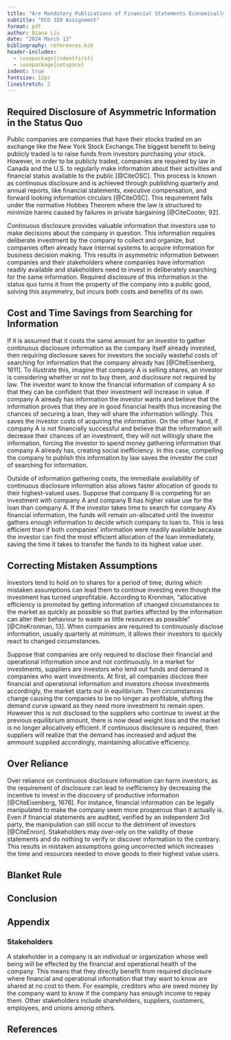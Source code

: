 ```yaml
---
title: "Are Mandatory Publications of Financial Statements Economically Efficient?"
subtitle: "ECO 320 Assignment"
format: pdf
author: Diana Liu
date: "2024 March 13"
bibliography: references.bib
header-includes:
  - \usepackage{indentfirst}
  - \usepackage{setspace}
indent: true
fontsize: 12pt
linestretch: 2
---
```

## Required Disclosure of Asymmetric Information in the Status Quo
Public companies are companies that have their stocks traded on an exchange like the New York Stock Exchange.The biggest benefit to being publicly traded is to raise funds from investors purchasing your stock. However, in order to be publicly traded, companies are required by law in Canada and the U.S. to regularly make information about their activities and financial status available to the public [@CiteOSC]. This process is known as continuous disclosure and is achieved through publishing quarterly and annual reports, like financial statements, executive compensation, and forward looking information circulars [@CiteOSC]. This requirement falls under the normative Hobbes Theorem where the law is structured to minimize harms caused by failures in private bargaining [@CiteCooter, 92].

Continuous disclosure provides valuable information that investors  use to make decisions about the company in question. This information requires deliberate investment by the company to collect and organize, but companies often already have internal systems to acquire information for business decision making. This results in asymmetric information between companies and their stakeholders where companies have information readily available and stakeholders need to invest in deliberately searching for the same information. Required disclosure of this information in the status quo turns it from the property of the company into a public good, solving this asymmetry, but incurs both costs and benefits of its own.

## Cost and Time Savings from Searching for Information
If it is assumed that it costs the same amount for an investor to gather continuous disclosure information as the company itself already invested, then requiring disclosure saves for investors the socially wasteful costs of searching for information that the company already has [@CiteEisenberg, 1611]. To illustrate this, imagine that company A is selling shares, an investor is considering whether or not to buy them, and disclosure not required by law. The investor want to know the financial information of company A so that they can be confident that their investment will increase in value. If company A already has information the investor wants and believe that the information proves that they are in good financial health thus increasing the chances of securing a loan, they will share the information willingly. This saves the investor costs of acquiring the information. On the other hand, if company A is not financially successful and believe that the information will decrease their chances of an investment, they will not willingly share the information, forcing the investor to spend money gathering information that company A already has, creating social inefficiency. In this case, compelling the company to publish this information by law saves the investor the cost of searching for information. 

Outside of information gathering costs, the immediate availability of continuous disclosure information also allows faster allocation of goods to their highest-valued uses. Suppose that company B is competing for an investment with company A and company B has higher value use for the loan than company A. If the investor takes time to search for company A's financial information, the funds will remain un-allocated until the investor gathers enough information to decide which company to loan to. This is less efficient than if both companies' information were readily available because the investor can find the most efficient allocation of the loan immediately, saving the time it takes to transfer the funds to its highest value user.

## Correcting Mistaken Assumptions
Investors tend to hold on to shares for a period of time, during which mistaken assumptions can lead them to continue investing even though the investment has turned unprofitable. According to Kronman, "allocative efficiency is promoted by getting information of changed circumstances to the market as quickly as possible so that parties affected by the information can alter their behaviour to waste as little resources as possible" [@CiteKronman, 13]. When companies are required to continuously disclose information, usually quarterly at minimum, it allows their investors to quickly react to changed circumstances.

Suppose that companies are only required to disclose their financial and operational information once and not continuously. In a market for investments, suppliers are investors who lend out funds and demand is companies who want investments. At first, all companies disclose their financial and operational information and investors choose investments accordingly, the market starts out in equilibrium. Then circumstances change causing the companies to be no longer as profitable, shifting the demand curve upward as they need more investment to remain open. However this is not disclosed to the suppliers who continue to invest at the previous equilibrium amount, there is now dead weight loss and the market is no longer allocatively efficient. If continuous disclosure is required, then suppliers will realize that the demand has increased and adjust the ammount supplied accordingly, maintaining allocative efficiency.

## Over Reliance
Over reliance on continuous disclosure information can harm investors, as the requirement of disclosure can lead to inefficiency by decreasing the incentive to invest in the discovery of productive information [@CiteEisenberg, 1676]. For instance, financial information can be legally manipulated to make the company seem more prosperous than it actually is. Even if financial statements are audited, verified by an independent 3rd party, the manipulation can still occur to the detriment of investors [@CiteEnron]. Stakeholders may over-rely on the validity of these statements and do nothing to verify or discover information to the contrary. This results in mistaken assumptions going uncorrected which increases the time and resources needed to move goods to their highest value users.

## Blanket Rule

## Conclusion

\newpage
## Appendix
### Stakeholders
A stakeholder in a company is an individual or organization whose well being will be effected by the financial and operational health of the company. This means that they directly benefit from required disclosure where financial and operational information that they want to know are shared at no cost to them. For example, creditors who are owed money by the company want to know if the company has enough income to repay them. Other stakeholders include shareholders, suppliers, customers, employees, and unions among others.

\newpage
## References
